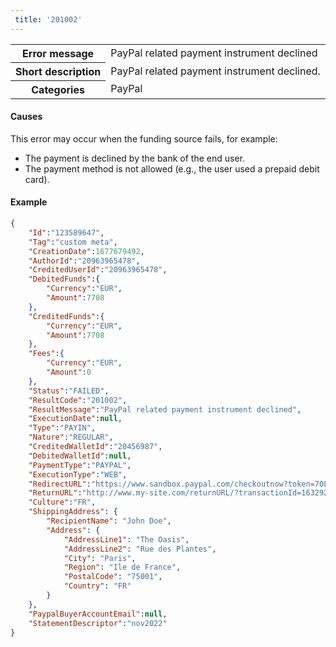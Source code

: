 ---  
 title: '201002'  
---  
  
<table>
    <tbody>
        <tr>
            <th class="header"><strong>Error message</strong></th>
            <td class="table-content">PayPal related payment instrument declined</td>
        </tr>
        <tr>
            <th class="header"><strong>Short description</strong></th>
            <td class="table-content">PayPal related payment instrument declined.</td>
        </tr>
        <tr>
            <th class="header"><strong>Categories</strong></th>
            <td class="table-content">  
<div class="label">PayPal</div>
</td>
        </tr>
    </tbody>
</table>  

#### Causes  

This error may occur when the funding source fails, for example:  
- The payment is declined by the bank of the end user.  
- The payment method is not allowed (e.g., the user used a prepaid debit card).  

#### Example  
```json API Response
{
    "Id":"123589647",
    "Tag":"custom meta",
    "CreationDate":1677679492,
    "AuthorId":"20963965478",
    "CreditedUserId":"20963965478",
    "DebitedFunds":{
        "Currency":"EUR",
        "Amount":7708
    },
    "CreditedFunds":{
        "Currency":"EUR",
        "Amount":7708
    },
    "Fees":{
        "Currency":"EUR",
        "Amount":0
    },
    "Status":"FAILED",
    "ResultCode":"201002",
    "ResultMessage":"PayPal related payment instrument declined",
    "ExecutionDate":null,
    "Type":"PAYIN",
    "Nature":"REGULAR",
    "CreditedWalletId":"20456987",
    "DebitedWalletId":null,
    "PaymentType":"PAYPAL",
    "ExecutionType":"WEB",
    "RedirectURL":"https://www.sandbox.paypal.com/checkoutnow?token=70L956685P053742U",
    "ReturnURL":"http://www.my-site.com/returnURL/?transactionId=163292678",
    "Culture":"FR",
    "ShippingAddress": {
        "RecipientName": "John Doe",
        "Address": {
            "AddressLine1": "The Oasis",
            "AddressLine2": "Rue des Plantes",
            "City": "Paris",
            "Region": "Ile de France",
            "PostalCode": "75001",
            "Country": "FR"
        }
    },
    "PaypalBuyerAccountEmail":null,
    "StatementDescriptor":"nov2022"
}
```